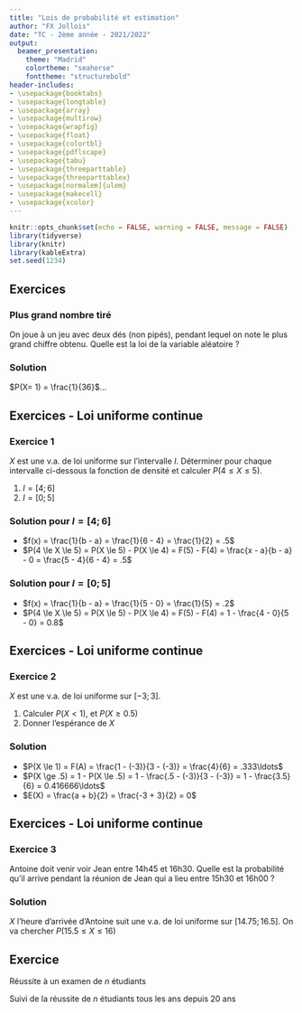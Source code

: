 ```yaml
---
title: "Lois de probabilité et estimation"
author: "FX Jollois"
date: "TC - 2ème année - 2021/2022"
output:
  beamer_presentation:
    theme: "Madrid"
    colortheme: "seahorse"
    fonttheme: "structurebold"
header-includes:
- \usepackage{booktabs}
- \usepackage{longtable}
- \usepackage{array}
- \usepackage{multirow}
- \usepackage{wrapfig}
- \usepackage{float}
- \usepackage{colortbl}
- \usepackage{pdflscape}
- \usepackage{tabu}
- \usepackage{threeparttable}
- \usepackage{threeparttablex}
- \usepackage[normalem]{ulem}
- \usepackage{makecell}
- \usepackage{xcolor}
---
```


```r
knitr::opts_chunk$set(echo = FALSE, warning = FALSE, message = FALSE)
library(tidyverse)
library(knitr)
library(kableExtra)
set.seed(1234)
```

## Exercices

### Plus grand nombre tiré
On joue à un jeu avec deux dés (non pipés), pendant lequel on note le plus grand chiffre obtenu. Quelle est la loi de la variable aléatoire  ?

::: alert
### Solution

$P(X= 1) = \frac{1}{36}$...
:::

## Exercices - Loi uniforme continue

### Exercice 1
$X$ est une v.a. de loi uniforme sur l'intervalle $I$. Déterminer pour chaque intervalle ci-dessous la fonction de densité et calculer $P(4 \le X \le 5)$.

1. $I = [4; 6]$
2. $I = [0; 5]$

::: alert
### Solution pour $I = [4; 6]$
- $f(x) = \frac{1}{b - a} = \frac{1}{6 - 4} = \frac{1}{2} = .5$
- $P(4 \le X \le 5) = P(X \le 5) - P(X \le 4) = F(5) - F(4) = \frac{x - a}{b - a} - 0 = \frac{5 - 4}{6 - 4} = .5$ 
:::

::: alert
### Solution pour $I = [0; 5]$
- $f(x) = \frac{1}{b - a} = \frac{1}{5 - 0} = \frac{1}{5} = .2$
- $P(4 \le X \le 5) = P(X \le 5) - P(X \le 4) = F(5) - F(4) = 1 - \frac{4 - 0}{5 - 0} = 0.8$ 
:::

## Exercices - Loi uniforme continue

### Exercice 2
$X$ est une v.a. de loi uniforme sur $[-3;3]$.

1. Calculer $P(X < 1)$, et $P(X \ge 0.5)$
1. Donner l'espérance de $X$

::: alert
### Solution 
- $P(X \le 1) = F(A) = \frac{1 - (-3)}{3 - (-3)} = \frac{4}{6} = .333\ldots$
- $P(X \ge .5) = 1 - P(X \le .5) = 1 - \frac{.5 - (-3)}{3 - (-3)} = 1 - \frac{3.5}{6} = 0.416666\ldots$
- $E(X) = \frac{a + b}{2} = \frac{-3 + 3}{2} = 0$
:::
 
## Exercices - Loi uniforme continue

### Exercice 3
Antoine doit venir voir Jean entre 14h45 et 16h30. Quelle est la probabilité qu'il arrive pendant la réunion de Jean qui a lieu entre 15h30 et 16h00 ?

::: alert
### Solution
$X$ l'heure d'arrivée d'Antoine suit une v.a. de loi uniforme sur $[14.75;16.5]$. On va chercher $P(15.5 \le X \le 16)$

\begin{equation*}
\begin{split}
  P(15.5 \le X \le 16) &= P(X \le 16) - P(X \le 15.5) \\
                       &= \frac{16 - 14.75}{16.5 - 14.75} - \frac{15.5 - 14.75}{16.5 - 14.75}\\
                       &= \frac{1.25}{1.75} - \frac{0.75}{1.75}\\
                       &= ~0.286
\end{split}
\end{equation*}
:::

## Exercice

Réussite à un examen de $n$ étudiants

Suivi de la réussite de $n$ étudiants tous les ans depuis 20 ans

